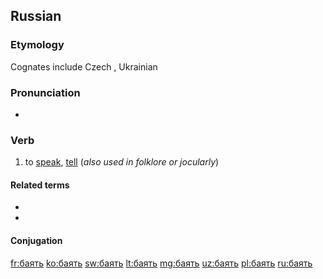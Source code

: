 ==Russian==

===Etymology===
Cognates include Czech {{term|bájit||to tell tales|lang=cs}}, Ukrainian {{term|ба́яти||to talk (folklore)|lang=uk}}

===Pronunciation===
* {{IPA|/ˈba(j)ɪtʲ/|lang=ru}}

===Verb===
{{ru-verb|ба́ять|impf}}

# {{context|archaic|lang=ru}} to [[speak]], [[tell]] (''also used in folklore or jocularly'')

====Related terms====
* {{l|ru|ба́йка}}
* {{l|ru|Кот-Баю́н}}

====Conjugation====
{{ru-conj-6a|impf-intr|ба́}}

[[fr:баять]]
[[ko:баять]]
[[sw:баять]]
[[lt:баять]]
[[mg:баять]]
[[uz:баять]]
[[pl:баять]]
[[ru:баять]]